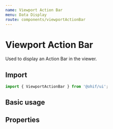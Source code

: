 ```yaml
---
name: Viewport Action Bar
menu: Data Display
route: components/viewportActionBar
---
```



# Viewport Action Bar

Used to display an Action Bar in the viewer.

## Import

```javascript
import { ViewportActionBar } from '@ohif/ui';
```

## Basic usage

<Playground>
  <div className="p-4 h-64">
    <ViewportActionBar isTracked={true} modality="CT" />
  </div>
</Playground>

<Playground>
  <div className="p-4 h-64">
    <ViewportActionBar isTracked={false} modality="CT" />
  </div>
</Playground>

<Playground>
  <div className="p-4 h-64">
    <ViewportActionBar isTracked={false} isLocked={false} modality="SR" />
  </div>
</Playground>

<Playground>
  <div className="p-4 h-64">
    <ViewportActionBar isTracked={false} isLocked={true} modality="SR" />
  </div>
</Playground>

## Properties

<Props of={ViewportActionBar} />
